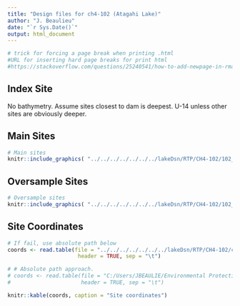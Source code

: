 ```yaml
---
title: "Design files for ch4-102 (Atagahi Lake)"
author: "J. Beaulieu"
date: "`r Sys.Date()`"
output: html_document
---
```


```r
# trick for forcing a page break when printing .html
#URL for inserting hard page breaks for print html
#https://stackoverflow.com/questions/25240541/how-to-add-newpage-in-rmarkdown-in-a-smart-way
```

## Index Site
No bathymetry.  Assume sites closest to dam is deepest.  U-14 unless other sites are obviously deeper.

## Main Sites
```r
# Main sites
knitr::include_graphics( "../../../../../../../lakeDsn/RTP/CH4-102/102_Main.png")
```
<P style="page-break-before: always">
  
  

## Oversample Sites
```r
# Oversample sites
knitr::include_graphics( "../../../../../../../lakeDsn/RTP/CH4-102/102_Over.png")
```

<P style="page-break-before: always">
## Site Coordinates
```r
# If fail, use absolute path below
coords <- read.table(file = "../../../../../../../lakeDsn/RTP/CH4-102/ch4_102_sites.txt",
                      header = TRUE, sep = "\t")

# # Absolute path approach.
# coords <- read.table(file = "C:/Users/JBEAULIE/Environmental Protection Agency (EPA)/SuRGE Survey of Reservoir Greenhouse gas Emissions - Documents/lakeDsn/R10/ch4_249 emigrant/ch4_249_original/ch4_249_originalSites.txt",
#                      header = TRUE, sep = "\t")

knitr::kable(coords, caption = "Site coordinates")
```